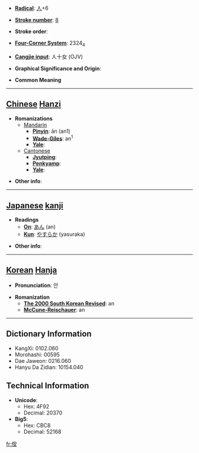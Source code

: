 * '''[[Wiktionary:Chinese radical index| Radical]]''': [[Wiktionary:Chinese radical index 人|人]]+6

* '''[[Wiktionary:Chinese total strokes index|Stroke number]]''': [[Wiktionary:Chinese total strokes index 8|8]]

* '''Stroke order''': 

* '''[[Wiktionary:Chinese four corner index|Four-Corner System]]''': 2324<sub>4</sub>

* '''[[Wiktionary:Chinese Cangjie index|Cangjie input]]''': 人十女 (OJV)

* '''Graphical Significance and Origin''': 

* '''Common Meaning'''

----

== [[Chinese]] [[Hanzi]] ==

* '''Romanizations'''
** [[Mandarin]]
*** '''[[Pinyin]]''': ān (an1)
*** '''[[Wade-Giles]]''': an<sup>1</sup>
*** '''[[Yale]]''': 
**[[Cantonese]]
***'''[[Jyutping]]''':
***'''[[Penkyamp]]''': 
***'''[[Yale]]''': 

* '''Other info''': 

----

== [[Japanese]] [[kanji]] ==

* '''Readings'''
** '''[[On]]''': [[あん]] (an)
** '''[[Kun]]''': [[やすらか]] (yasuraka)

* '''Other info''':  

----

== [[Korean]] [[Hanja]] ==

* '''Pronunciation''': 안

* '''Romanization'''
** '''[[The 2000 South Korean Revised Romanization|The 2000 South Korean Revised]]''': an
** '''[[McCune-Reischauer]]''': an

----

== Dictionary Information ==

* KangXi: 0102.060
* Morohashi: 00595
* Dae Jaweon: 0216.060
* Hanyu Da Zidian: 10154.040

== Technical Information ==

* '''Unicode''':
** Hex: 4F92
** Decimal: 20370
* '''Big5''':
** Hex: CBC8
** Decimal: 52168

[[fr:侒]]
